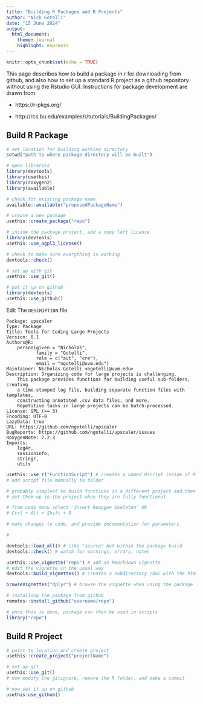 ```yaml
---
title: "Building R Packages and R Projects"
author: "Nick Gotelli"
date: "15 June 2024"
output: 
  html_document: 
    theme: journal
    highlight: espresso
---
```


```r
knitr::opts_chunk$set(echo = TRUE)
```

This page describes how to build a package in r for downloading from github, and also how to set up a standard R project as a github repository without using the Rstudio GUI. Instructions for package development are drawn from


- https://r-pkgs.org/

- http://rcs.bu.edu/examples/r/tutorials/BuildingPackages/

## Build R Package

```r
# set location for building working directory
setwd("path to where package directory will be built")

# open libraries
library(devtools)
library(usethis)
library(roxygen2)
library(available)

# check for existing package name
available::available("proposedPackageName")

# create a new package
usethis::create_package("repo")

# inside the package project, add a copy left license
library(devtools)
usethis::use_agpl3_license()

# check to make sure everything is working
devtools::check()

# set up with git
usethis::use_git()

# put it up on github
library(devtools)
usethis::use_github()
```
Edit The `DESCRIPTION` file

```
Package: upscaler
Type: Package
Title: Tools for Coding Large Projects
Version: 0.1
Authors@R: 
    person(given = "Nicholas",
           family = "Gotelli",
           role = c("aut", "cre"),
           email = "ngotelli@uvm.edu")
Maintainer: Nicholas Gotelli <ngotelli@uvm.edu>
Description: Organizing code for large projects is challenging.
    This package provides functions for building useful sub-folders, creating
    a time-stamped log file, building separate function files with templates,
    constructing annotated .csv data files, and more. 
    Repetitive tasks in large projects can be batch-processed.
License: GPL (>= 3)
Encoding: UTF-8
LazyData: true
URL: https://github.com/ngotelli/upscaler
BugReports: https://github.com/ngotelli/upscaler/issues
RoxygenNote: 7.2.3
Imports: 
    log4r,
    sessioninfo,
    stringr,
    utils
```

```r
usethis::use_r("FunctionScript") # creates a named Rscript inside of R folder OR
# add script file manually to folder

# probably simplest to build functions in a different project and then
# set them up in the project when they are fully functional

# from code menu select 'Insert Roxygen Skeleton' OR
# Ctrl + Alt + Shift + R

# make changes to code, and provide documentation for parameters

# 

devtools::load_all() # like "source" but within the package build
devtools::check() # watch for warnings, errors, notes

usethis::use_vignette("repo") # add an Rmarkdown vignette
# edit the vignette in the usual way
devtools::build_vignettes() # creates a subdirectory /doc with the html file

browseVignettes("dplyr") # browse the vignette when using the package

# installing the package from github
remotes::install_github("username/repo")

# once this is done, package can then be used in scripts
library("repo")

```


## Build R Project

```r

# point to location and create project
usethis::create_project("projectName")

# set up git
usethis::use_git()
# now modify the gitignore, remove the R folder, and make a commit

# now set it up on github
usethis:use_github()
```
